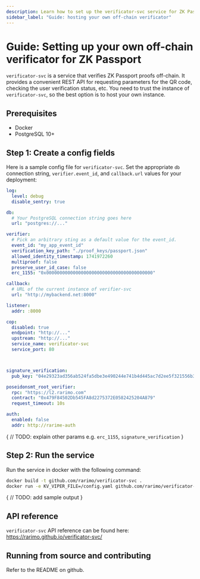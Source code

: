 ```yaml
---
description: Learn how to set up the verificator-svc service for ZK Passport.
sidebar_label: "Guide: hosting your own off-chain verificator"
---
```


# Guide: Setting up your own off-chain verificator for ZK Passport

`verificator-svc` is a service that verifies ZK Passport proofs off-chain. It provides a convenient REST API for requesting parameters for the QR code, checking the user verification status, etc. You need to trust the instance of `verificator-svc`, so the best option is to host your own instance.

## Prerequisites

- Docker
- PostgreSQL 10+

## Step 1: Create a config fields

Here is a sample config file for `verificator-svc`. Set the appropriate `db` connection string, `verifier.event_id`, and `callback.url` values for your deployment:

```yaml title="config.yaml"
log:
  level: debug
  disable_sentry: true

db:
  # Your PostgreSQL connection string goes here
  url: "postgres://..."

verifier:
  # Pick an arbitrary sting as a default value for the event_id.
  event_id: "my_app_event_id"
  verification_key_path: "./proof_keys/passport.json"
  allowed_identity_timestamp: 1741972260
  multiproof: false
  preserve_user_id_case: false
  erc_1155: "0x0000000000000000000000000000000000000000"

callback:
  # URL of the current instance of verifier-svc
  url: "http://mybackend.net:8000"

listener:
  addr: :8000

cop:
  disabled: true
  endpoint: "http://..."
  upstream: "http://..."
  service_name: verificator-svc
  service_port: 80



signature_verification:
  pub_key: "04e29323ad356ab524fa5dbe3e490244e741b4d445ac7d2ee5f321556b3fda616bb9d2f2216fc27e099ab3019103cca872679e130629b2b90ea16cedb2b2136371"

poseidonsmt_root_verifier:
  rpc: "https://l2.rarimo.com"
  contract: "0x479F84502Db545FA8d2275372E0582425204A879"
  request_timeout: 10s

auth:
  enabled: false
  addr: http://rarime-auth
```

{
  // TODO: explain other params e.g. `erc_1155`, `signature_verification`
}


## Step 2: Run the service

Run the service in docker with the following command:

```bash
docker build -t github.com/rarimo/verificator-svc .
docker run -e KV_VIPER_FILE=/config.yaml github.com/rarimo/verificator-svc
```


{
// TODO: add sample output
}

## API reference

`verificator-svc` API reference can be found here: <OutLink href="https://rarimo.github.io/verificator-svc/">https://rarimo.github.io/verificator-svc/</OutLink>

## Running from source and contributing

Refer to the <OutLink href="https://github.com/rarimo/verificator-svc">README</OutLink> on github.